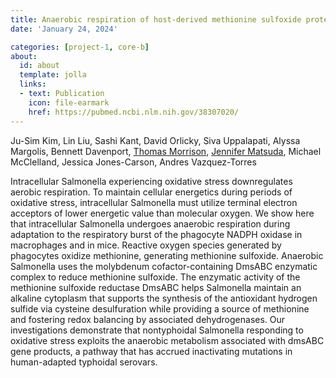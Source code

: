 ```yaml
---
title: Anaerobic respiration of host-derived methionine sulfoxide protects intracellular Salmonella from the phagocyte NADPH oxidase
date: 'January 24, 2024'

categories: [project-1, core-b]
about:
  id: about
  template: jolla
  links:
  - text: Publication
    icon: file-earmark
    href: https://pubmed.ncbi.nlm.nih.gov/38307020/
---
```


Ju-Sim Kim, Lin Liu, Sashi Kant, David Orlicky, Siva Uppalapati, Alyssa Margolis, Bennett Davenport, [Thomas Morrison](https://scholar.google.com/citations?user=ljkm0eMAAAAJ&hl=en&oi=ao), [Jennifer Matsuda](https://scholar.google.com/citations?user=xNd-F7YAAAAJ), Michael McClelland, Jessica Jones-Carson, Andres Vazquez-Torres

Intracellular Salmonella experiencing oxidative stress downregulates aerobic respiration. To maintain cellular energetics during periods of oxidative stress, intracellular Salmonella must utilize terminal electron acceptors of lower energetic value than molecular oxygen. We show here that intracellular Salmonella undergoes anaerobic respiration during adaptation to the respiratory burst of the phagocyte NADPH oxidase in macrophages and in mice. Reactive oxygen species generated by phagocytes oxidize methionine, generating methionine sulfoxide. Anaerobic Salmonella uses the molybdenum cofactor-containing DmsABC enzymatic complex to reduce methionine sulfoxide. The enzymatic activity of the methionine sulfoxide reductase DmsABC helps Salmonella maintain an alkaline cytoplasm that supports the synthesis of the antioxidant hydrogen sulfide via cysteine desulfuration while providing a source of methionine and fostering redox balancing by associated dehydrogenases. Our investigations demonstrate that nontyphoidal Salmonella responding to oxidative stress exploits the anaerobic metabolism associated with dmsABC gene products, a pathway that has accrued inactivating mutations in human-adapted typhoidal serovars.
